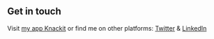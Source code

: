 ## Get in touch

Visit [my app Knackit](https://www.knackit.in) or find me on other platforms: [Twitter](https://www.twitter.com/iAmKorat) & [LinkedIn](https://www.linkedin.com/in/abhaykorat/)
